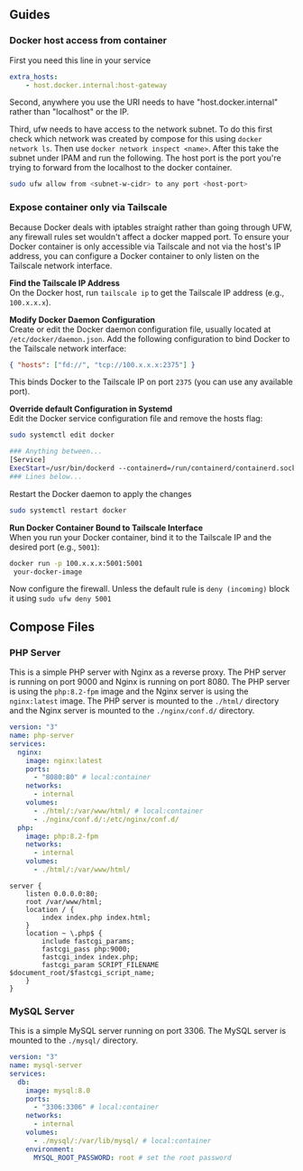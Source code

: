 ## Guides

### Docker host access from container

First you need this line in your service

```yml
extra_hosts:
	- host.docker.internal:host-gateway
```

Second, anywhere you use the URI needs to have "host.docker.internal" rather than "localhost" or the IP.

Third, ufw needs to have access to the network subnet. To do this first check which network was created by compose for this using `docker network ls`. Then use `docker network inspect <name>`. After this take the subnet under IPAM and run the following. The host port is the port you're trying to forward from the localhost to the docker container.

```bash
sudo ufw allow from <subnet-w-cidr> to any port <host-port>
```

### Expose container only via Tailscale

Because Docker deals with iptables straight rather than going through UFW, any firewall rules set wouldn't affect a docker mapped port. To ensure your Docker container is only accessible via Tailscale and not via the host's IP address, you can configure a Docker container to only listen on the Tailscale network interface.

**Find the Tailscale IP Address** <br />
On the Docker host, run `tailscale ip` to get the Tailscale IP address (e.g., `100.x.x.x`).

**Modify Docker Daemon Configuration** <br />
Create or edit the Docker daemon configuration file, usually located at `/etc/docker/daemon.json`.
Add the following configuration to bind Docker to the Tailscale network interface:

```json
{ "hosts": ["fd://", "tcp://100.x.x.x:2375"] }
```

This binds Docker to the Tailscale IP on port `2375` (you can use any available port).

**Override default Configuration in Systemd** <br />
Edit the Docker service configuration file and remove the hosts flag:

```bash
sudo systemctl edit docker
```

```bash
### Anything between...
[Service]
ExecStart=/usr/bin/dockerd --containerd=/run/containerd/containerd.sock
### Lines below...
```

Restart the Docker daemon to apply the changes

```bash
sudo systemctl restart docker
```

**Run Docker Container Bound to Tailscale Interface** <br />
When you run your Docker container, bind it to the Tailscale IP and the desired port (e.g., `5001`):

```bash
docker run -p 100.x.x.x:5001:5001
 your-docker-image
```

Now configure the firewall. Unless the default rule is `deny (incoming)` block it using `sudo ufw deny 5001`

## Compose Files

### PHP Server

This is a simple PHP server with Nginx as a reverse proxy. The PHP server is running on port 9000 and Nginx is running on port 8080. The PHP server is using the `php:8.2-fpm` image and the Nginx server is using the `nginx:latest` image. The PHP server is mounted to the `./html/` directory and the Nginx server is mounted to the `./nginx/conf.d/` directory.


<FileTree>
  <FileTree.Folder name="php-server" defaultOpen>
    <FileTree.File name="docker-compose.yml" />
    <FileTree.Folder name="html" defaultOpen>
      <FileTree.File name="index.php" />
    </FileTree.Folder>
    <FileTree.Folder name="nginx" defaultOpen>
      <FileTree.Folder name="conf.d" defaultOpen>
        <FileTree.File name="default.conf" />
      </FileTree.Folder>
    </FileTree.Folder>
  </FileTree.Folder>
</FileTree>

```yml filename="docker-compose.yml"
version: "3"
name: php-server
services:
  nginx:
    image: nginx:latest
    ports:
      - "8080:80" # local:container
    networks:
      - internal
    volumes:
      - ./html/:/var/www/html/ # local:container
      - ./nginx/conf.d/:/etc/nginx/conf.d/
  php:
    image: php:8.2-fpm
    networks:
      - internal
    volumes:
      - ./html/:/var/www/html/
```

```nginx filename="nginx/conf.d/nginx.conf"
server {
    listen 0.0.0.0:80;
    root /var/www/html;
    location / {
        index index.php index.html;
    }
    location ~ \.php$ {
        include fastcgi_params;
        fastcgi_pass php:9000;
        fastcgi_index index.php;
        fastcgi_param SCRIPT_FILENAME $document_root/$fastcgi_script_name;
    }
}
```

### MySQL Server

This is a simple MySQL server running on port 3306. The MySQL server is mounted to the `./mysql/` directory.

```yml filename="docker-compose.yml"
version: "3"
name: mysql-server
services:
  db:
    image: mysql:8.0
    ports:
      - "3306:3306" # local:container
    networks:
      - internal
    volumes:
      - ./mysql/:/var/lib/mysql/ # local:container
    environment:
      MYSQL_ROOT_PASSWORD: root # set the root password
```
